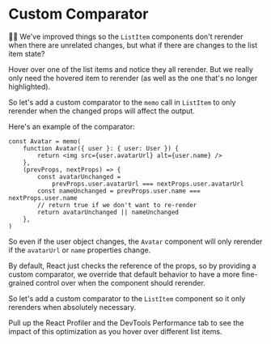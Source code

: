 # Custom Comparator

👨‍💼 We've improved things so the `ListItem` components don't rerender when there
are unrelated changes, but what if there are changes to the list item state?

Hover over one of the list items and notice they all rerender. But we really
only need the hovered item to rerender (as well as the one that's no longer
highlighted).

So let's add a custom comparator to the `memo` call in `ListItem` to only
rerender when the changed props will affect the output.

Here's an example of the comparator:

```tsx
const Avatar = memo(
	function Avatar({ user }: { user: User }) {
		return <img src={user.avatarUrl} alt={user.name} />
	},
	(prevProps, nextProps) => {
		const avatarUnchanged =
			prevProps.user.avatarUrl === nextProps.user.avatarUrl
		const nameUnchanged = prevProps.user.name === nextProps.user.name
		// return true if we don't want to re-render
		return avatarUnchanged || nameUnchanged
	},
)
```

So even if the user object changes, the `Avatar` component will only rerender if
the `avatarUrl` or `name` properties change.

By default, React just checks the reference of the props, so by providing a
custom comparator, we override that default behavior to have a more fine-grained
control over when the component should rerender.

So let's add a custom comparator to the `ListItem` component so it only rerenders
when absolutely necessary.

Pull up the React Profiler and the DevTools Performance tab to see the impact
of this optimization as you hover over different list items.
